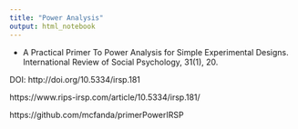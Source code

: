 ```yaml
---
title: "Power Analysis"
output: html_notebook
---
```



- A Practical Primer To Power Analysis for Simple Experimental Designs. 
International Review of Social Psychology, 31(1), 20. 

DOI: http://doi.org/10.5334/irsp.181

https://www.rips-irsp.com/article/10.5334/irsp.181/

https://github.com/mcfanda/primerPowerIRSP


